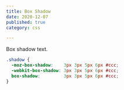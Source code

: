 ```yaml
---
title: Box Shadow
date: 2020-12-07
published: true
category: css

---
```


Box shadow text.

```css
.shadow {
  -moz-box-shadow:    3px 3px 5px 6px #ccc;
  -webkit-box-shadow: 3px 3px 5px 6px #ccc;
  box-shadow:         3px 3px 5px 6px #ccc;
}
```